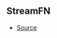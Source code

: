 ## StreamFN

- [Source](https://github.com/Androz2091/discord-player/blob/cb6c009/packages/extractor/src/extractors/common/helper.ts#L42)